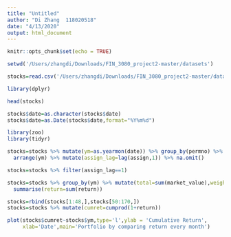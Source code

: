 ```yaml
---
title: "Untitled"
author: "Di Zhang  118020518"
date: "4/13/2020"
output: html_document
---
```


```r
knitr::opts_chunk$set(echo = TRUE)
```

```r
setwd('/Users/zhangdi/Downloads/FIN_3080_project2-master/datasets')
```

```r
stocks=read.csv('/Users/zhangdi/Downloads/FIN_3080_project2-master/datasets/q2_hand.csv')
```

```r
library(dplyr)
```

```r
head(stocks)
```

```r
stocks$date=as.character(stocks$date)
stocks$date=as.Date(stocks$date,format="%Y%m%d")
```

```r
library(zoo)
library(tidyr)
```

```r
stocks=stocks %>% mutate(ym=as.yearmon(date)) %>% group_by(permno) %>%
  arrange(ym) %>% mutate(assign_lag=lag(assign,1)) %>% na.omit()
```

```r
stocks=stocks %>% filter(assign_lag==1)
```

```r
stocks=stocks %>% group_by(ym) %>% mutate(total=sum(market_value),weight=market_value/total,return=weight*return) %>%
  summarise(return=sum(return))
```

```r
stocks=rbind(stocks[1:48,],stocks[50:170,])
stocks=stocks %>% mutate(cumret=cumprod(1+return))
```

```r
plot(stocks$cumret~stocks$ym,type='l',ylab = 'Cumulative Return',
     xlab='Date',main='Portfolio by comparing return every month')
```

